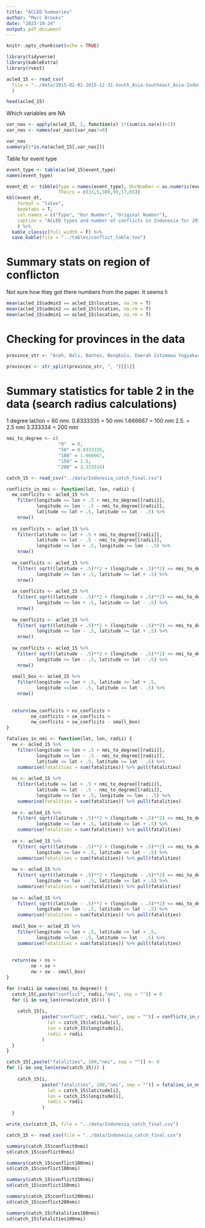 ```yaml
---
title: "ACLED Summaries"
author: "Marc Brooks"
date: "2023-10-24"
output: pdf_document
---
```


```r
knitr::opts_chunk$set(echo = TRUE)

library(tidyverse)
library(kableExtra)
library(rvest)
```



```r
acled_15 <- read_csv(
  file = "../data/2015-01-01-2015-12-31-South_Asia-Southeast_Asia-Indonesia.csv"
  )
```



```r
head(acled_15)
```


Which variables are NA
```r
var_nas <- apply(acled_15, 2, function(x) 1*(sum(is.na(x))>1))
var_nas <- names(var_nas)[var_nas!=0]

var_nas
summary(1*is.na(acled_15[,var_nas]))
```



Table for event type 
```r
event_type <- table(acled_15$event_type)
names(event_type)

event_dt <- tibble(Type = names(event_type), OurNumber = as.numeric(event_type),
                   Theirs = c(33,5,380,99,17,65))
kbl(event_dt, 
    format = "latex", 
    booktabs = T,
    col.names = c("Type", "Our Number", "Original Number"),
    caption = "ACLED types and number of conflicts in Indonesia for 2015."
    ) %>%
  kable_classic(full_width = F) %>% 
  save_kable(file = "../tables/conflict_table.tex")
```



# Summary stats on region of conflicton
Not sure how they got there numbers from the paper. It seems li   
```r
mean(acled_15$admin3 == acled_15$location, na.rm = T)
mean(acled_15$admin2 == acled_15$location, na.rm = T)
mean(acled_15$admin1 == acled_15$location, na.rm = T)

```


# Checking for provinces in the data

```r
province_str <- "Aceh, Bali, Banten, Bengkulu, Daerah Istimewa Yogyakarta, Dki Jakarta, Gorontalo, Jambi, Jawa Barat, Jawa Tengah, Jawa Timur, Kalimantan Barat, Kalimantan Selatan, Kalimantan Tengah, Kalimantan Timur, Kalimantan Utara, Kepulauan Bangka Belitung, Kepulauan Riau, Lampung, Maluku, Maluku Utara, Nusa Tenggara Barat, Nusa Tenggara Timur, Papua, Papua Barat, Riau, Sulawesi Barat, Sulawesi Selatan, Sulawesi Tengah, Sulawesi Tenggara, Sulawesi Utara, Sumatera Barat, Sumatera Selatan, Sumatera Utara"

provinces <- str_split(province_str, ", ")[[1]]
```



# Summary statistics for table 2 in the data (search radius calculations)

1 degree lat/lon = 60 nmi.
0.8333335 = 50 nmi
1.666667  = 100 nmi
2.5.      = 2.5 nmi
3.333334  = 200 nmi


```r
nmi_to_degree <- c(
                   "0"  = 0,
                   "50" = 0.8333335, 
                   "100" = 1.666667,
                   "150" = 2.5,
                   "200" = 3.333334)
```


```r
catch_15 <- read_csv("../data/Indonesia_catch_final.csv")
```




```r
conflicts_in_nmi <- function(lat, lon, radii) {
  ew_conflcits <- acled_15 %>% 
    filter(longitude <= lon + .5 + nmi_to_degree[[radii]], 
           longitude >= lon - .5 - nmi_to_degree[[radii]],
           latitude <= lat + .5, latitude >= lat - .5) %>% 
    nrow()
  
  ns_conflcits <- acled_15 %>% 
    filter(latitude <= lat + .5 + nmi_to_degree[[radii]], 
           latitude >= lat - .5 - nmi_to_degree[[radii]],
           longitude <= lon + .5, longitude >= lon - .5) %>% 
    nrow()
  
  ne_conflcits <- acled_15 %>% 
    filter( sqrt((latitude + .5)**2 + (longitude + .5)**2) <= nmi_to_degree[[radii]],
           longitude >= lon + .5, latitude >= lat + .5) %>% 
    nrow()
  
  se_conflcits <- acled_15 %>% 
    filter( sqrt((latitude - .5)**2 + (longitude + .5)**2) <= nmi_to_degree[[radii]],
           longitude >= lon + .5, latitude <= lat - .5) %>% 
    nrow()
  
  nw_conflcits <- acled_15 %>% 
    filter( sqrt((latitude + .5)**2 + (longitude - .5)**2) <= nmi_to_degree[[radii]],
           longitude <= lon - .5, latitude >= lat + .5) %>% 
    nrow()
  
  sw_conflcits <- acled_15 %>% 
    filter( sqrt((latitude - .5)**2 + (longitude - .5)**2) <= nmi_to_degree[[radii]],
           longitude <= lon - .5, latitude <= lat - .5) %>% 
    nrow()
  
  small_box <- acled_15 %>% 
    filter(longitude <= lon + .5, latitude <= lat + .5,
           longitude >=lon - .5, latitude >= lat - .5) %>% 
    nrow()
  
  
  return(ew_conflcits + ns_conflcits + 
         ne_conflcits + se_conflcits + 
         nw_conflcits + sw_conflcits - small_box)
}
```


```r
fatalies_in_nmi <- function(lat, lon, radii) {
  ew <- acled_15 %>% 
    filter(longitude <= lon + .5 + nmi_to_degree[[radii]], 
           longitude >= lon - .5 - nmi_to_degree[[radii]],
           latitude <= lat + .5, latitude >= lat - .5) %>% 
    summarise(fatalities = sum(fatalities)) %>% pull(fatalities)
  
  ns <- acled_15 %>% 
    filter(latitude <= lat + .5 + nmi_to_degree[[radii]], 
           latitude >= lat - .5 - nmi_to_degree[[radii]],
           longitude <= lon + .5, longitude >= lon - .5) %>% 
    summarise(fatalities = sum(fatalities)) %>% pull(fatalities)
  
  ne <- acled_15 %>% 
    filter( sqrt((latitude + .5)**2 + (longitude + .5)**2) <= nmi_to_degree[[radii]],
           longitude >= lon + .5, latitude >= lat + .5) %>% 
    summarise(fatalities = sum(fatalities)) %>% pull(fatalities)
  
  se <- acled_15 %>% 
    filter( sqrt((latitude - .5)**2 + (longitude + .5)**2) <= nmi_to_degree[[radii]],
           longitude >= lon + .5, latitude <= lat - .5) %>% 
    summarise(fatalities = sum(fatalities)) %>% pull(fatalities)
  
  nw <- acled_15 %>% 
    filter( sqrt((latitude + .5)**2 + (longitude - .5)**2) <= nmi_to_degree[[radii]],
           longitude <= lon - .5, latitude >= lat + .5) %>% 
    summarise(fatalities = sum(fatalities)) %>% pull(fatalities)
  
  sw <- acled_15 %>% 
    filter( sqrt((latitude - .5)**2 + (longitude - .5)**2) <= nmi_to_degree[[radii]],
           longitude <= lon - .5, latitude <= lat - .5) %>% 
    summarise(fatalities = sum(fatalities)) %>% pull(fatalities)
  
  small_box <- acled_15 %>% 
    filter(longitude <= lon + .5, latitude <= lat + .5,
           longitude >=lon - .5, latitude >= lat - .5) %>% 
    summarise(fatalities = sum(fatalities)) %>% pull(fatalities)
  
  
  return(ew + ns + 
         ne + se + 
         nw + sw - small_box)
}
```


```r
for (radii in names(nmi_to_degree)) {
  catch_15[,paste("conflict", radii,"nmi", sep = "")] = 0
  for (i in seq_len(nrow(catch_15))) {
    
    catch_15[i,  
             paste("conflict", radii,"nmi", sep = "")] = conflicts_in_nmi(
               lat = catch_15$latitude[i],
               lon = catch_15$longitude[i], 
               radii = radii
             )
  }
}
```


```r
catch_15[,paste("fatalities", 100,"nmi", sep = "")] <- 0
for (i in seq_len(nrow(catch_15))) {
    
    catch_15[i,  
             paste("fatalities", 100,"nmi", sep = "")] = fatalies_in_nmi(
               lat = catch_15$latitude[i],
               lon = catch_15$longitude[i], 
               radii = radii
             )
  }
```




```r
write_csv(catch_15, file = "../data/Indonesia_catch_final.csv")
```

```r
catch_15 <- read_csv(file = "../data/Indonesia_catch_final.csv")
```


```r
summary(catch_15$conflict0nmi)
sd(catch_15$conflict0nmi)
```


```r
summary(catch_15$conflict100nmi)
sd(catch_15$conflict100nmi)
```


```r
summary(catch_15$conflict150nmi)
sd(catch_15$conflict150nmi)
```


```r
summary(catch_15$conflict200nmi)
sd(catch_15$conflict200nmi)
```

```r
summary(catch_15$fatalities100nmi)
sd(catch_15$fatalities100nmi)
```



